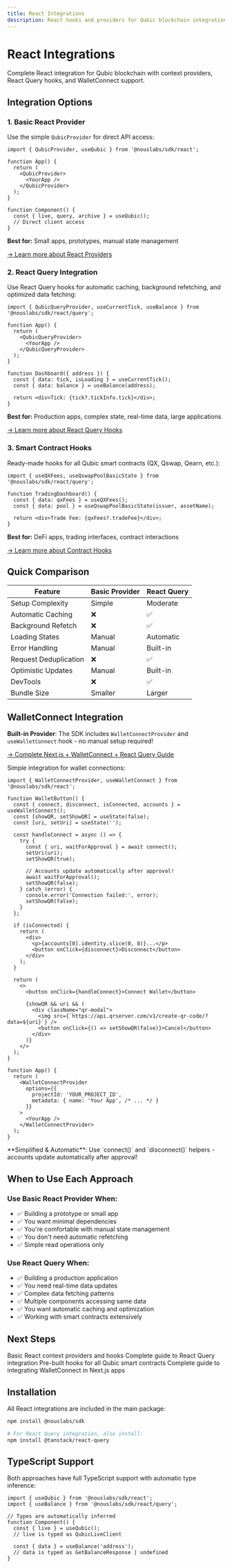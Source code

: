 ```yaml
---
title: React Integrations
description: React hooks and providers for Qubic blockchain integration
---
```



# React Integrations

Complete React integration for Qubic blockchain with context providers, React Query hooks, and WalletConnect support.

## Integration Options

### 1. Basic React Provider

Use the simple `QubicProvider` for direct API access:

```tsx
import { QubicProvider, useQubic } from '@nouslabs/sdk/react';

function App() {
  return (
    <QubicProvider>
      <YourApp />
    </QubicProvider>
  );
}

function Component() {
  const { live, query, archive } = useQubic();
  // Direct client access
}
```

**Best for:** Small apps, prototypes, manual state management

[→ Learn more about React Providers](./react-simple)

### 2. React Query Integration

Use React Query hooks for automatic caching, background refetching, and optimized data fetching:

```tsx
import { QubicQueryProvider, useCurrentTick, useBalance } from '@nouslabs/sdk/react/query';

function App() {
  return (
    <QubicQueryProvider>
      <YourApp />
    </QubicQueryProvider>
  );
}

function Dashboard({ address }) {
  const { data: tick, isLoading } = useCurrentTick();
  const { data: balance } = useBalance(address);
  
  return <div>Tick: {tick?.tickInfo.tick}</div>;
}
```

**Best for:** Production apps, complex state, real-time data, large applications

[→ Learn more about React Query Hooks](./react-query)

### 3. Smart Contract Hooks

Ready-made hooks for all Qubic smart contracts (QX, Qswap, Qearn, etc.):

```tsx
import { useQXFees, useQswapPoolBasicState } from '@nouslabs/sdk/react/query';

function TradingDashboard() {
  const { data: qxFees } = useQXFees();
  const { data: pool } = useQswapPoolBasicState(issuer, assetName);
  
  return <div>Trade Fee: {qxFees?.tradeFee}</div>;
}
```

**Best for:** DeFi apps, trading interfaces, contract interactions

[→ Learn more about Contract Hooks](./react-query-contracts)

## Quick Comparison

| Feature | Basic Provider | React Query |
|---------|----------------|-------------|
| Setup Complexity | Simple | Moderate |
| Automatic Caching | ❌ | ✅ |
| Background Refetch | ❌ | ✅ |
| Loading States | Manual | Automatic |
| Error Handling | Manual | Built-in |
| Request Deduplication | ❌ | ✅ |
| Optimistic Updates | Manual | Built-in |
| DevTools | ❌ | ✅ |
| Bundle Size | Smaller | Larger |

## WalletConnect Integration

**Built-in Provider**: The SDK includes `WalletConnectProvider` and `useWalletConnect` hook - no manual setup required!

[→ Complete Next.js + WalletConnect + React Query Guide](./nextjs-walletconnect)

Simple integration for wallet connections:

```tsx
import { WalletConnectProvider, useWalletConnect } from '@nouslabs/sdk/react';

function WalletButton() {
  const { connect, disconnect, isConnected, accounts } = useWalletConnect();
  const [showQR, setShowQR] = useState(false);
  const [uri, setUri] = useState('');
  
  const handleConnect = async () => {
    try {
      const { uri, waitForApproval } = await connect();
      setUri(uri);
      setShowQR(true);
      
      // Accounts update automatically after approval!
      await waitForApproval();
      setShowQR(false);
    } catch (error) {
      console.error('Connection failed:', error);
      setShowQR(false);
    }
  };
  
  if (isConnected) {
    return (
      <div>
        <p>{accounts[0].identity.slice(0, 8)}...</p>
        <button onClick={disconnect}>Disconnect</button>
      </div>
    );
  }
  
  return (
    <>
      <button onClick={handleConnect}>Connect Wallet</button>
      
      {showQR && uri && (
        <div className="qr-modal">
          <img src={`https://api.qrserver.com/v1/create-qr-code/?data=${uri}`} />
          <button onClick={() => setShowQR(false)}>Cancel</button>
        </div>
      )}
    </>
  );
}

function App() {
  return (
    <WalletConnectProvider 
      options={{
        projectId: 'YOUR_PROJECT_ID',
        metadata: { name: 'Your App', /* ... */ }
      }}
    >
      <YourApp />
    </WalletConnectProvider>
  );
}
```

<Callout type="success">
  **Simplified & Automatic**: Use `connect()` and `disconnect()` helpers - accounts update automatically after approval!
</Callout>

## When to Use Each Approach

### Use Basic React Provider When:
- ✅ Building a prototype or small app
- ✅ You want minimal dependencies
- ✅ You're comfortable with manual state management
- ✅ You don't need automatic refetching
- ✅ Simple read operations only

### Use React Query When:
- ✅ Building a production application
- ✅ You need real-time data updates
- ✅ Complex data fetching patterns
- ✅ Multiple components accessing same data
- ✅ You want automatic caching and optimization
- ✅ Working with smart contracts extensively

## Next Steps

<Cards>
  <Card title="React Providers" href="/docs/integrations/react-simple">
    Basic React context providers and hooks
  </Card>
  <Card title="React Query Hooks" href="/docs/integrations/react-query">
    Complete guide to React Query integration
  </Card>
  <Card title="Contract Hooks" href="/docs/integrations/react-query-contracts">
    Pre-built hooks for all Qubic smart contracts
  </Card>
  <Card title="Next.js + WalletConnect" href="/docs/integrations/nextjs-walletconnect">
    Complete guide to integrating WalletConnect in Next.js apps
  </Card>
</Cards>

## Installation

All React integrations are included in the main package:

```bash
npm install @nouslabs/sdk

# For React Query integration, also install:
npm install @tanstack/react-query
```

## TypeScript Support

Both approaches have full TypeScript support with automatic type inference:

```tsx
import { useQubic } from '@nouslabs/sdk/react';
import { useBalance } from '@nouslabs/sdk/react/query';

// Types are automatically inferred
function Component() {
  const { live } = useQubic();
  // live is typed as QubicLiveClient
  
  const { data } = useBalance('address');
  // data is typed as GetBalanceResponse | undefined
}
```
